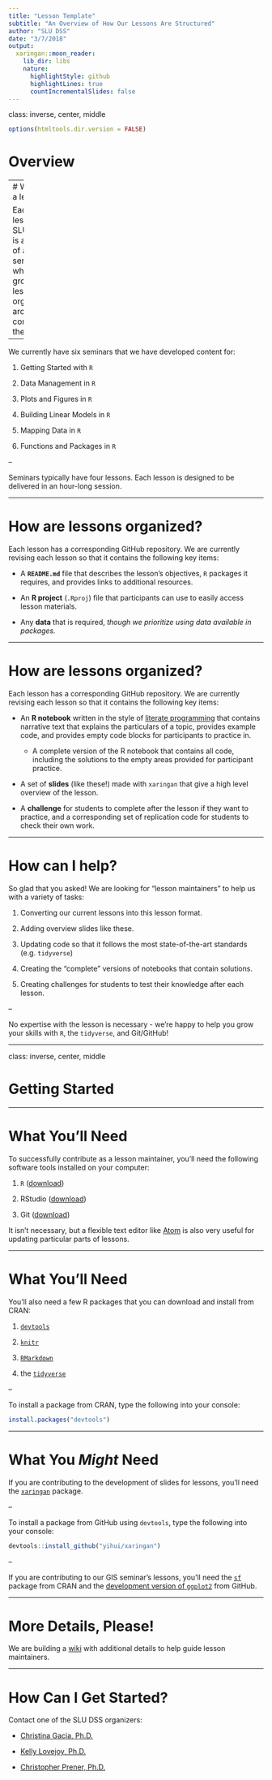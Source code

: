 ```yaml
---
title: "Lesson Template"
subtitle: "An Overview of How Our Lessons Are Structured"
author: "SLU DSS"
date: "3/7/2018"
output:
  xaringan::moon_reader:
    lib_dir: libs
    nature:
      highlightStyle: github
      highlightLines: true
      countIncrementalSlides: false
---
```


class: inverse, center, middle

```r
options(htmltools.dir.version = FALSE)
```

# Overview

---
# What is a lesson?

Each lesson for SLU DSS is a part of a seminar, which is a group of lessons organized around a core theme. 

--

We currently have six seminars that we have developed content for:

1. Getting Started with `R`

2. Data Management in `R`

3. Plots and Figures in `R`

4. Building Linear Models in `R`

5. Mapping Data in `R`

6. Functions and Packages in `R`

--

Seminars typically have four lessons. Each lesson is designed to be delivered in an hour-long session.

---

# How are lessons organized?

Each lesson has a corresponding GitHub repository. We are currently revising each lesson so that it contains the following key items:

* A **`README.md`** file that describes the lesson's objectives, `R` packages it requires, and provides links to additional resources.

* An **R project** (`.Rproj`) file that participants can use to easily access lesson materials.

* Any **data** that is required, *though we prioritize using data available in packages.*

---

# How are lessons organized?

Each lesson has a corresponding GitHub repository. We are currently revising each lesson so that it contains the following key items:

* An **R notebook** written in the style of [literate programming](https://en.wikipedia.org/wiki/Literate_programming) that contains narrative text that explains the particulars of a topic, provides example code, and provides empty code blocks for participants to practice in.

   * A complete version of the R notebook that contains all code, including the solutions to the empty areas provided for participant practice.
   
* A set of **slides** (like these!) made with `xaringan` that give a high level overview of the lesson.

* A **challenge** for students to complete after the lesson if they want to practice, and a corresponding set of replication code for students to check their own work.

---

# How can I help?

So glad that you asked! We are looking for "lesson maintainers" to help us with a variety of tasks:

1. Converting our current lessons into this lesson format.

2. Adding overview slides like these.

3. Updating code so that it follows the most state-of-the-art standards (e.g. `tidyverse`)

4. Creating the "complete" versions of notebooks that contain solutions.

5. Creating challenges for students to test their knowledge after each lesson.

--

No expertise with the lesson is necessary - we're happy to help you grow your skills with `R`, the `tidyverse`, and Git/GitHub!

---

class: inverse, center, middle

# Getting Started

---

# What You'll Need

To successfully contribute as a lesson maintainer, you'll need the following software tools installed on your computer:

1. `R` ([download](https://www.r-project.org))

2. RStudio ([download](https://www.rstudio.com/products/rstudio/download/#download))

3. Git ([download](https://git-scm.com))

It isn't necessary, but a flexible text editor like [Atom](https://atom.io) is also very useful for updating particular parts of lessons.

---

# What You'll Need

You'll also need a few R packages that you can download and install from CRAN:

1. [`devtools`](https://github.com/r-lib/devtools)

2. [`knitr`](https://yihui.name/knitr/)

3. [`RMarkdown`](https://rmarkdown.rstudio.com)

4. the [`tidyverse`](http://tidyverse.org)

--

To install a package from CRAN, type the following into your console:

```r
install.packages("devtools")
```

---

# What You *Might* Need

If you are contributing to the development of slides for lessons, you'll need the [`xaringan`](https://github.com/yihui/xaringan) package.

--

To install a package from GitHub using `devtools`, type the following into your console:

```r
devtools::install_github("yihui/xaringan")
```

--

If you are contributing to our GIS seminar's lessons, you'll need the [`sf`](https://github.com/r-spatial/sf) package from CRAN and the [development version of `ggplot2`](https://github.com/tidyverse/ggplot2/) from GitHub.

---

# More Details, Please!

We are building a [wiki](https://github.com/slu-dss/lesson-template/wiki) with additional details to help guide lesson maintainers.

---

# How Can I Get Started?

Contact one of the SLU DSS organizers:

* [Christina Gacia, Ph.D.](mailto:christina.garcia@slu.edu)

* [Kelly Lovejoy, Ph.D.](mailto:kelly.lovejoy@slu.edu@slu.edu)

* [Christopher Prener, Ph.D.](mailto:chris.prener@slu.edu})
